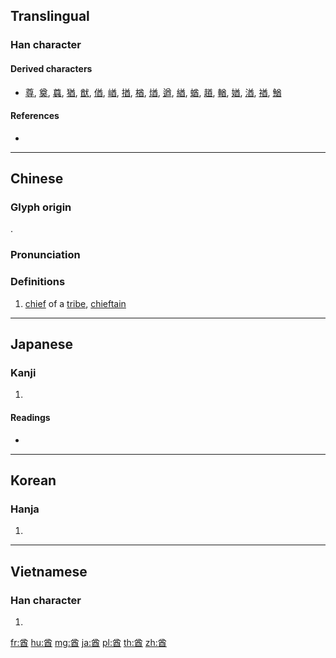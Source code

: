 {{character info/new}}
==Translingual==

===Han character===
{{Han char|rn=164|rad=酉|as=02|sn=9|four=80601|canj=TCWM|ids=⿱丷酉}}

====Derived characters====
* [[尊]], [[奠]], [[蠤]], [[猶]], [[猷]], [[偤]], [[崷]], [[揂]], [[楢]], [[煪]], [[遒]], [[緧]], [[蝤]], [[趥]], [[輶]], [[媨]], [[湭]], [[禉]], [[鰌]]

====References====
* {{Han ref|kx=1280.050|dkj=39765|dj=1779.020|hdz=63572.040|uh=914B|ud=37195|bh=ADA9|bd=44457}}

----

==Chinese==
{{zh-forms}}

===Glyph origin===
{{Han etym}}
{{Han compound|丷|酉|t1=water|t2=vase|ls=ic}}.

===Pronunciation===
{{zh-pron
|m=qiú
|c=cau4,jau4
|mn=siû
|mc=y
|oc=y
|ma=
|cat=n
}}

===Definitions===
{{zh-hanzi}}

# [[chief]] of a [[tribe]], [[chieftain]]

----

==Japanese==

===Kanji===
{{ja-kanji|grade=|rs=酉02}}

# {{defn|lang=ja|sort=酉02}}

====Readings====
* {{ja-readings|on=[[しゅう]] (shū)|kun=[[おさ]] (osa)|nanori=}}

----

==Korean==

===Hanja===
{{ko-hanja|hangeul=추|eumhun=|rv=chu|mr=ch'u|y=chwu}}

# {{defn|lang=ko|sort=酉02}}

----

==Vietnamese==

===Han character===
{{vi-hantu|[[tù]]|rs=酉02}}

# {{defn|lang=vi|sort=酉02}}

[[fr:酋]]
[[hu:酋]]
[[mg:酋]]
[[ja:酋]]
[[pl:酋]]
[[th:酋]]
[[zh:酋]]